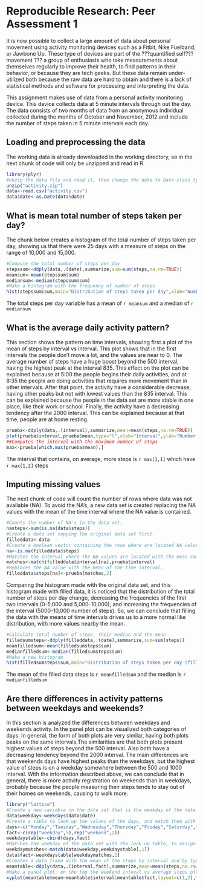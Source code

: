 # Reproducible Research: Peer Assessment 1
It is now possible to collect a large amount of data about personal movement using activity monitoring devices such as a Fitbit, Nike Fuelband, or Jawbone Up. These type of devices are part of the ???quantified self??? movement ??? a group of enthusiasts who take measurements about themselves regularly to improve their health, to find patterns in their behavior, or because they are tech geeks. But these data remain under-utilized both because the raw data are hard to obtain and there is a lack of statistical methods and software for processing and interpreting the data.

This assignment makes use of data from a personal activity monitoring device. This device collects data at 5 minute intervals through out the day. The data consists of two months of data from an anonymous individual collected during the months of October and November, 2012 and include the number of steps taken in 5 minute intervals each day.

## Loading and preprocessing the data

The working data is already downloaded in the working directory, so in the next chunk of code will only be unzipped and read in R.

```r
library(plyr)
#Unzip the data file and read it, then change the date to Date-class type
unzip("activity.zip")
data<-read.csv("activity.csv")
data$date<-as.Date(data$date)

```
## What is mean total number of steps taken per day?

The chunk below creates a histogram of the total number of steps taken per day, showing us that there were 25 days with a measure of steps on the range of 10,000 and 15,000. 

```r
#Compute the total number of steps per day
stepssum<-ddply(data,.(date),summarize,sum=sum(steps,na.rm=TRUE))
meansum<-mean(stepssum$sum)
mediansum<-median(stepssum$sum)
#Make a histogram with the frequency of number of steps
hist(stepssum$sum,main="Distribution of steps taken per day",xlab="Number of steps taken per day", ylab="Frequency",col="Red")

```

The total steps per day variable has a mean of `r meansum` and a median of `r mediansum`

## What is the average daily activity pattern?

This section shows the pattern on time intervals, showing first a plot of the mean of steps by interval vs interval. This plot shows that in the first intervals the people don't move a lot, and the values are near to 0. The average number of steps have a huge boost beyond the 500 interval, having the highest peak at the interval 835. This effect on the plot can be explained because at 5:00 the people begins their daily activities, and at 8:35 the people are doing activities that requires more movement than in other intervals. After that point, the activity have a considerable decrease, having other peaks but not with lowest values than the 835 interval. This can be explained because the people in the data set are more stable in one place, like their work or school. Finally, the activity have a decreasing tendency after the 2000 interval. This can be explained because at that time, people are at home resting. 

```r
prueba<-ddply(data,.(interval),summarize,mean=mean(steps,na.rm=TRUE))
plot(prueba$interval,prueba$mean,type="l",xlab="Interval",ylab="Number of steps",col="Blue")
##Computes the interval with the maximum number of steps
max<-prueba[which.max(prueba$mean),]
```

The interval that contains, on average, more steps is `r max[1,1]` which have `r max[1,2]` steps

## Imputing missing values

The next chunk of code will count the number of rows where data was not available (NA). To avoid the NA's, a new data set is created replacing the NA values with the mean of the time interval where the NA value is contained. 

```r
#Counts the number of NA's in the data set.
nasteps<-sum(is.na(data$steps))
#Create a data set copying the original data set first.
filleddata<-data
#Create a boolean vector containing the rows where are located NA values.
na<-is.na(filleddata$steps)
#Matches the interval where the NA values are located with the mean computed on a chunk before.
matches<-match(filleddata$interval[na],prueba$interval)
#Replaces the NA value with the mean of the time interval.
filleddata$steps[na]<-prueba[matches,2]
```

Comparing the histogram made with the original data set, and this histogram made with filled data, it is noticed that the distribution of the total number of steps per day change, decreasing the frequencies of the first two intervals (0-5,000 and 5,000-10,000), and increasing the frequencies of the interval (5000-10,000 number of steps). So, we can conclude that filling the data with the means of time intervals drives us to a more normal like distribution, with more values nearby the mean. 

```r
#Calculate total number of steps, their median and the mean
filledsumsteps<-ddply(filleddata,.(date),summarize,sum=sum(steps))
meanfilledsum<-mean(filledsumsteps$sum)
medianfilledsum<-median(filledsumsteps$sum)
#Make a new histogram
hist(filledsumsteps$sum,main="Distribution of steps taken per day (filled data)",xlab="Number of steps taken per day", ylab="Frequency",col="Red")
```

The mean of the filled data steps is `r meanfilledsum` and the median is `r medianfilledsum`

## Are there differences in activity patterns between weekdays and weekends?

In this section is analyzed the differences between weekdays and weekends activity. In the panel plot can be visualized both categories of days. In general, the form of both plots are very similar, having both plots peaks on the same intervals.The similarities are that both plots present highest values of steps beyond the 500 interval. Also both have a decreasing tendency beyond the 2000 interval. 
The main differences are that weekends days have highest peaks than the weekdays, but the highest value of steps is on a weekday somewhere between the 500 and 1000 interval. 
With the information described above, we can conclude that in general, there is more activity registration on weekends than in weekdays, probably because the people measuring their steps tends to stay out of their homes on weekends, causing to walk more.

```r
library("lattice")
#Create a new variable in the data set that is the weekday of the date
data$weekday<-weekdays(data$date)
#Create a table to look up the values of the days, and match them with weekends or weekdays.
days<-c("Monday","Tuesday","Wednesday","Thursday","Friday","Saturday","Sunday")
fact<-c(rep("weekday",5),rep("weekend",2))
weekdaystable<-cbind(days,fact)
#Matches the weekday of the data set with the look up table, to assign a value to the new variable of the data set named fact.
weekdaymatches<-match(data$weekday,weekdaystable[,1])
data$fact<-weekdaystable[weekdaymatches,2]
#Creates a data frame with the mean of the steps by interval and by type of day (weekend or weekday)
meantable<-ddply(data,.(interval,fact),summarize,mean=mean(steps,na.rm=TRUE))
#Make a panel plot, on the top the weekend inteval vs average steps plot, on the bottom the weekdays interval vs average steps plot.
xyplot(meantable$mean~meantable$interval|meantable$fact,layout=c(1,2),type="l",xlab="Interval",ylab="Number of Steps")
```



